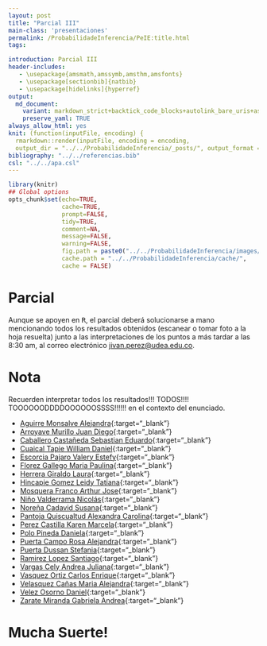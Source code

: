 ```yaml
---
layout: post
title: "Parcial III"
main-class: 'presentaciones'
permalink: /ProbabilidadeInferencia/PeIE:title.html
tags:

introduction: Parcial III
header-includes:
   - \usepackage{amsmath,amssymb,amsthm,amsfonts}
   - \usepackage[sectionbib]{natbib}
   - \usepackage[hidelinks]{hyperref}
output:
  md_document:
    variant: markdown_strict+backtick_code_blocks+autolink_bare_uris+ascii_identifiers+tex_math_single_backslash
    preserve_yaml: TRUE
always_allow_html: yes   
knit: (function(inputFile, encoding) {
  rmarkdown::render(inputFile, encoding = encoding,
  output_dir = "../../ProbabilidadeInferencia/_posts/", output_format = "all"  ) })
bibliography: "../../referencias.bib"
csl: "../../apa.csl"
---
```


```r
library(knitr)
## Global options
opts_chunk$set(echo=TRUE,
               cache=TRUE,
               prompt=FALSE,
               tidy=TRUE,
               comment=NA,
               message=FALSE,
               warning=FALSE,
               fig.path = paste0("../../ProbabilidadeInferencia/images/", "Parcial III"),
               cache.path = "../../ProbabilidadeInferencia/cache/",
               cache = FALSE)

```

# Parcial
Aunque se apoyen en <tt> R</tt>, el parcial deberá solucionarse a mano mencionando todos los resultados obtenidos (escanear o tomar foto a la hoja resuelta) junto a las interpretaciones de los puntos a más tardar a las 8:30 am, al correo electrónico <a target="_blank" href="mailto:jivan.perez@udea.edu.co"> jivan.perez@udea.edu.co</a>. 

# Nota
Recuerden interpretar todos los resultados!!! TODOS!!!! TOOOOOODDDDOOOOOOSSSS!!!!!! en el contexto del enunciado.

* [Aguirre Monsalve Alejandra](https://github.com/jiperezga/jiperezga.github.io/raw/master/Dataset/Parcial/P1020495555.pdf){:target="_blank"}
* [Arroyave Murillo Juan Diego](https://github.com/jiperezga/jiperezga.github.io/raw/master/Dataset/Parcial/P1007368680.pdf){:target="_blank"}
* [Caballero Castañeda Sebastian Eduardo](https://github.com/jiperezga/jiperezga.github.io/raw/master/Dataset/Parcial/P1010010607.pdf){:target="_blank"}
* [Cuaical Tapie William Daniel](https://github.com/jiperezga/jiperezga.github.io/raw/master/Dataset/Parcial/P1007292685.pdf){:target="_blank"}
* [Escorcia Pajaro Valery Estefy](https://github.com/jiperezga/jiperezga.github.io/raw/master/Dataset/Parcial/P1002244380.pdf){:target="_blank"}
* [Florez Gallego Maria Paulina](https://github.com/jiperezga/jiperezga.github.io/raw/master/Dataset/Parcial/P1000549222.pdf){:target="_blank"}
* [Herrera Giraldo Laura](https://github.com/jiperezga/jiperezga.github.io/raw/master/Dataset/Parcial/P1001017464.pdf){:target="_blank"}
* [Hincapie Gomez Leidy Tatiana](https://github.com/jiperezga/jiperezga.github.io/raw/master/Dataset/Parcial/P1010122767.pdf){:target="_blank"}
* [Mosquera Franco Arthur Jose](https://github.com/jiperezga/jiperezga.github.io/raw/master/Dataset/Parcial/P1003073445.pdf){:target="_blank"}
* [Niño Valderrama Nicolás](https://github.com/jiperezga/jiperezga.github.io/raw/master/Dataset/Parcial/P1017241764.pdf){:target="_blank"}
* [Noreña Cadavid Susana](https://github.com/jiperezga/jiperezga.github.io/raw/master/Dataset/Parcial/P1000748392.pdf){:target="_blank"}
* [Pantoja Quiscualtud Alexandra Carolina](https://github.com/jiperezga/jiperezga.github.io/raw/master/Dataset/Parcial/P1087425594.pdf){:target="_blank"}
* [Perez Castilla Karen Marcela](https://github.com/jiperezga/jiperezga.github.io/raw/master/Dataset/Parcial/P1005605305.pdf){:target="_blank"}
* [Polo Pineda Daniela](https://github.com/jiperezga/jiperezga.github.io/raw/master/Dataset/Parcial/P1000085308.pdf){:target="_blank"}
* [Puerta Campo Rosa Alejandra](https://github.com/jiperezga/jiperezga.github.io/raw/master/Dataset/Parcial/P1002389631.pdf){:target="_blank"}
* [Puerta Dussan Stefania](https://github.com/jiperezga/jiperezga.github.io/raw/master/Dataset/Parcial/P1007286384.pdf){:target="_blank"}
* [Ramirez Lopez Santiago](https://github.com/jiperezga/jiperezga.github.io/raw/master/Dataset/Parcial/P1037669252.pdf){:target="_blank"}
* [Vargas Cely Andrea Juliana](https://github.com/jiperezga/jiperezga.github.io/raw/master/Dataset/Parcial/P1010149009.pdf){:target="_blank"}
* [Vasquez Ortiz Carlos Enrique](https://github.com/jiperezga/jiperezga.github.io/raw/master/Dataset/Parcial/P1003004985.pdf){:target="_blank"}
* [Velasquez Cañas Maria Alejandra](https://github.com/jiperezga/jiperezga.github.io/raw/master/Dataset/Parcial/P1000567192.pdf){:target="_blank"}
* [Velez Osorno Daniel](https://github.com/jiperezga/jiperezga.github.io/raw/master/Dataset/Parcial/P1037667652.pdf){:target="_blank"}
* [Zarate Miranda Gabriela Andrea](https://github.com/jiperezga/jiperezga.github.io/raw/master/Dataset/Parcial/P1017274210.pdf){:target="_blank"}


<h1> Mucha Suerte! </h1>



